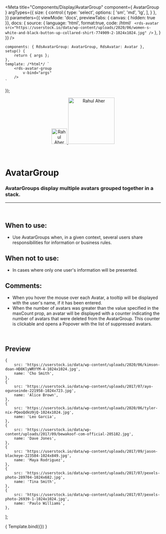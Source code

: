 
<Meta
	title="Components/Display/AvatarGroup"
	component={ AvatarGroup }
	argTypes={{
		size: {
			control:{
				type: 'select',
				options: [
					'sm',
					'md',
					'lg',
				],
			}
		},
	}}
	parameters={{
		viewMode: 'docs',
		previewTabs: { canvas: { hidden: true }},
		docs: {
			source: {
				language: 'html',
				format:true,
				code: /*html*/ `
<rds-avatar
	src="https://userstock.io/data/wp-content/uploads/2020/06/women-s-white-and-black-button-up-collared-shirt-774909-2-1024x1024.jpg"
/>`
			},
		}
	}}
/>

	components: { RdsAvatarGroup: AvatarGroup, RdsAvatar: Avatar },
	setup() {
		return { args };
	},
	template: /*html*/ `
		<rds-avatar-group
			v-bind="args" 
		/>
	`
});


<div align="center" style={{display: 'flex'}}>
    <a href="https://rahulaher.netlify.app">
        <img src="https://rahulaher.netlify.app/img/logo/glyph-black-colored.svg" alt="Rahul Aher logo" width="50" />
        <img src="https://rahulaher.netlify.app/img/logo/word-black-colored.svg" alt="Rahul Aher" width="150" />
    </a>
</div>

<br />
<br />

# AvatarGroup

### AvatarGroups display multiple avatars grouped together in a stack.
---
<br />

## When to use:
- Use AvatarGroups when, in a given context, several users share responsibilities for 
information or business rules.

## When not to use:
- In cases where only one user's information will be presented.

## Comments:
- When you hover the mouse over each Avatar, a tooltip will be displayed with the user's 
name, if it has been entered.
- When the number of avatars was greater than the value specified in the maxCount prop, 
an avatar will be displayed with a counter indicating the number of avatars that were 
deleted from the AvatarGroup. This counter is clickable and opens a Popover with the 
list of suppressed avatars.

<br />

## Preview

	{
		src: 'https://userstock.io/data/wp-content/uploads/2020/06/kimson-doan-HD8KlyWRYYM-4-1024x1024.jpg',
		name: 'Cho Smith',
	},
	{
		src: 'https://userstock.io/data/wp-content/uploads/2017/07/ayo-ogunseinde-221958-1024x723.jpg',
		name: 'Alice Brown',
	},
	{
		src: 'https://userstock.io/data/wp-content/uploads/2020/06/tyler-nix-PQeoQdkU9jQ-1024x1024.jpg',
		name: 'Leo Garcia',
	},
	{
		src: 'https://userstock.io/data/wp-content/uploads/2017/09/bewakoof-com-official-205182.jpg',
		name: 'Dave Jones',
	},
	{
		src: 'https://userstock.io/data/wp-content/uploads/2017/09/jason-blackeye-223584-1024x849.jpg',
		name: 'Maya Rodriguez',
	},
	{
		src: 'https://userstock.io/data/wp-content/uploads/2017/07/pexels-photo-289704-1024x682.jpg',
		name: 'Tina Smith',
	},
	{
		src: 'https://userstock.io/data/wp-content/uploads/2017/07/pexels-photo-26939-1-1024x1024.jpg',
		name: 'Paulo Williams',
	},
];

<Canvas>
	<Story
		name="AvatarGroup"
		args={{
			avatars,
			size: 'md',
			maxCount: 4,
		}}
	>
		{ Template.bind({}) }
	</Story>
</Canvas>

<ArgsTable story="AvatarGroup" />
